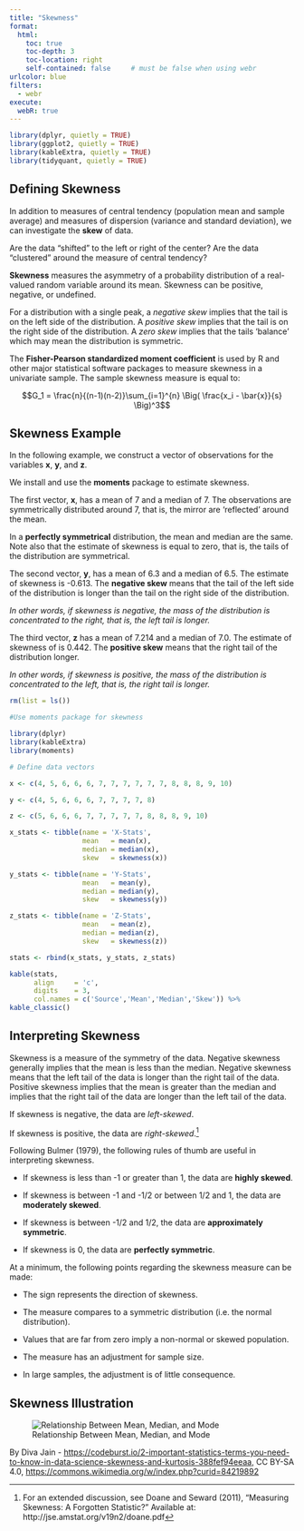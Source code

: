 ```yaml
---
title: "Skewness"
format:
  html:
    toc: true
    toc-depth: 3
    toc-location: right
    self-contained: false     # must be false when using webr
urlcolor: blue
filters:
  - webr
execute:
  webR: true
---
```


```r

library(dplyr, quietly = TRUE)
library(ggplot2, quietly = TRUE)
library(kableExtra, quietly = TRUE)
library(tidyquant, quietly = TRUE)

```

## Defining Skewness

In addition to measures of central tendency (population mean and sample average) and measures of dispersion (variance and standard deviation), we can investigate the **skew** of data.

Are the data "shifted" to the left or right of the center? Are the data "clustered" around the measure of central tendency?

**Skewness** measures the asymmetry of a probability distribution of a real-valued random variable around its mean. Skewness can be positive, negative, or undefined.

For a distribution with a single peak, a *negative skew* implies that the tail is on the left side of the distribution. A *positive skew* implies that the tail is on the right side of the distribution. A *zero skew* implies that the tails 'balance' which may mean the distribution is symmetric.

The **Fisher-Pearson standardized moment coefficient** is used by R and other major statistical software packages to measure skewness in a univariate sample. The sample skewness measure is equal to:

$$G_1 = \frac{n}{(n-1)(n-2)}\sum_{i=1}^{n} \Big( \frac{x_i - \bar{x}}{s} \Big)^3$$

## Skewness Example

In the following example, we construct a vector of observations for the variables **x**, **y**, and **z**.

We install and use the **moments** package to estimate skewness.

The first vector, **x**, has a mean of 7 and a median of 7. The observations are symmetrically distributed around 7, that is, the mirror are 'reflected' around the mean.

In a **perfectly symmetrical** distribution, the mean and median are the same. Note also that the estimate of skewness is equal to zero, that is, the tails of the distribution are symmetrical.

The second vector, **y**, has a mean of 6.3 and a median of 6.5. The estimate of skewness is -0.613. The **negative skew** means that the tail of the left side of the distribution is longer than the tail on the right side of the distribution.

*In other words, if skewness is negative, the mass of the distribution is concentrated to the right, that is, the left tail is longer.*

The third vector, **z** has a mean of 7.214 and a median of 7.0. The estimate of skewness of is 0.442. The **positive skew** means that the right tail of the distribution longer.

*In other words, if skewness is positive, the mass of the distribution is concentrated to the left, that is, the right tail is longer.*

```r

rm(list = ls())

#Use moments package for skewness

library(dplyr)
library(kableExtra)
library(moments)

# Define data vectors

x <- c(4, 5, 6, 6, 6, 7, 7, 7, 7, 7, 7, 8, 8, 8, 9, 10)

y <- c(4, 5, 6, 6, 6, 7, 7, 7, 7, 8)

z <- c(5, 6, 6, 6, 7, 7, 7, 7, 7, 8, 8, 8, 9, 10)

x_stats <- tibble(name = 'X-Stats',
                  mean   = mean(x),
                  median = median(x),
                  skew   = skewness(x))

y_stats <- tibble(name = 'Y-Stats',
                  mean   = mean(y),
                  median = median(y),
                  skew   = skewness(y))

z_stats <- tibble(name = 'Z-Stats',
                  mean   = mean(z),
                  median = median(z),
                  skew   = skewness(z))

stats <- rbind(x_stats, y_stats, z_stats)

kable(stats,
      align     = 'c',
      digits    = 3,
      col.names = c('Source','Mean','Median','Skew')) %>%
kable_classic()
```

## Interpreting Skewness

Skewness is a measure of the symmetry of the data. Negative skewness generally implies that the mean is less than the median. Negative skewness means that the left tail of the data is longer than the right tail of the data. Positive skewness implies that the mean is greater than the median and implies that the right tail of the data are longer than the left tail of the data.

If skewness is negative, the data are *left-skewed*.

If skewness is positive, the data are *right-skewed*.[^mod-3-1-skewness-1]

[^mod-3-1-skewness-1]: For an extended discussion, see Doane and Seward (2011), "Measuring Skewness: A Forgotten Statistic?" Available at: http://jse.amstat.org/v19n2/doane.pdf

Following Bulmer (1979), the following rules of thumb are useful in interpreting skewness.

-   If skewness is less than -1 or greater than 1, the data are **highly skewed**.

-   If skewness is between -1 and -1/2 or between 1/2 and 1, the data are **moderately skewed**.

-   If skewness is between -1/2 and 1/2, the data are **approximately symmetric**.

-   If skewness is 0, the data are **perfectly symmetric**.

At a minimum, the following points regarding the skewness measure can be made:

-   The sign represents the direction of skewness.

-   The measure compares to a symmetric distribution (i.e. the normal distribution).

-   Values that are far from zero imply a non-normal or skewed population.

-   The measure has an adjustment for sample size.

-   In large samples, the adjustment is of little consequence.

## Skewness Illustration

![Relationship Between Mean, Median, and Mode](images/Relationship_between_mean_and_median_under_different_skewness.png){fig-alt="Relationship Between Mean, Median, and Mode"}

By Diva Jain - <https://codeburst.io/2-important-statistics-terms-you-need-to-know-in-data-science-skewness-and-kurtosis-388fef94eeaa,> CC BY-SA 4.0, <https://commons.wikimedia.org/w/index.php?curid=84219892>
